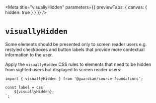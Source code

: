 
<Meta
	title="visuallyHidden"
	parameters={{ previewTabs: { canvas: { hidden: true } } }}
/>

# `visuallyHidden`

Some elements should be presented only to screen reader users e.g. restyled checkboxes and button labels that provide more contextual information to the user.

Apply the `visuallyHidden` CSS rules to elements that need to be hidden from sighted users but displayed to screen reader users:

```tsx
import { visuallyHidden } from '@guardian/source-foundations';

const label = css`
	${visuallyHidden};
`;
```
